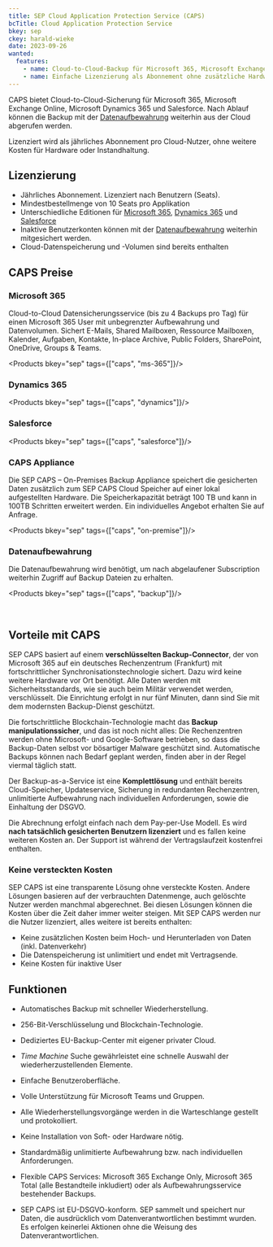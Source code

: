 ```yaml
---
title: SEP Cloud Application Protection Service (CAPS)
bcTitle: Cloud Application Protection Service
bkey: sep
ckey: harald-wieke
date: 2023-09-26
wanted:
  features:
    - name: Cloud-to-Cloud-Backup für Microsoft 365, Microsoft Exchange Online, Microsoft Dynamics 365 und Salesforce
    - name: Einfache Lizenzierung als Abonnement ohne zusätzliche Hardware-Kosten
---
```




<Intro>

  CAPS bietet Cloud-to-Cloud-Sicherung für Microsoft 365, Microsoft Exchange Online, Microsoft Dynamics 365 und Salesforce.
  Nach Ablauf können die Backup mit der [Datenaufbewahrung](#datenaufbewahrung) weiterhin aus der Cloud abgerufen werden.

  Lizenziert wird als jährliches Abonnement pro Cloud-Nutzer, ohne weitere Kosten für Hardware oder Instandhaltung.



</Intro>

<TOC />



## Lizenzierung

<ArrowList>

- Jährliches Abonnement. Lizenziert nach Benutzern (Seats).
- Mindestbestellmenge von 10 Seats pro Applikation
- Unterschiedliche Editionen für [Microsoft 365](#microsoft-365), [Dynamics 365](#dynamics-365) und [Salesforce](#salesforce)
- Inaktive Benutzerkonten können mit der [Datenaufbewahrung](#datenaufbewahrung) weiterhin mitgesichert werden.
- Cloud-Datenspeicherung und -Volumen sind bereits enthalten

</ArrowList>

## CAPS Preise

### Microsoft 365

  Cloud-to-Cloud Datensicherungsservice (bis zu 4 Backups pro Tag) für einen Microsoft 365 User mit unbegrenzter Aufbewahrung und Datenvolumen. Sichert E-Mails, Shared Mailboxen, Ressource Mailboxen, Kalender, Aufgaben, Kontakte, In-place Archive, Public Folders, SharePoint, OneDrive, Groups & Teams.


<Products bkey="sep" tags={["caps", "ms-365"]}/>




### Dynamics 365


<Products bkey="sep" tags={["caps", "dynamics"]}/>


### Salesforce


<Products bkey="sep" tags={["caps", "salesforce"]}/>


### CAPS Appliance

  Die SEP CAPS – On-Premises Backup Appliance speichert die gesicherten Daten zusätzlich zum SEP CAPS Cloud Speicher auf einer lokal aufgestellten Hardware. Die Speicherkapazität beträgt 100 TB und kann in 100TB Schritten erweitert werden. Ein individuelles Angebot erhalten Sie auf Anfrage.


<Products bkey="sep" tags={["caps", "on-premise"]}/>


### Datenaufbewahrung

  Die Datenaufbewahrung wird benötigt, um nach abgelaufener Subscription weiterhin Zugriff auf Backup Dateien zu erhalten.


<Products bkey="sep" tags={["caps", "backup"]}/>

<br />

<GetInTouch />


## Vorteile mit CAPS

SEP CAPS basiert auf einem **verschlüsselten Backup-Connector**, der von Microsoft 365 auf ein deutsches Rechenzentrum (Frankfurt) mit fortschrittlicher Synchronisationstechnologie sichert. Dazu wird keine weitere Hardware vor Ort benötigt.
Alle Daten werden mit Sicherheitsstandards, wie sie auch beim Militär verwendet werden, verschlüsselt. Die Einrichtung erfolgt in nur fünf Minuten, dann sind Sie mit dem modernsten Backup-Dienst geschützt.

Die fortschrittliche Blockchain-Technologie macht das **Backup manipulationssicher**, und das ist noch nicht alles: Die Rechenzentren werden ohne Microsoft- und Google-Software betrieben, so dass die Backup-Daten selbst vor bösartiger Malware geschützt sind.
Automatische Backups können nach Bedarf geplant werden, finden aber in der Regel viermal täglich statt.

Der Backup-as-a-Service ist eine **Komplettlösung** und enthält bereits Cloud-Speicher, Updateservice, Sicherung in redundanten Rechenzentren, unlimitierte Aufbewahrung nach individuellen Anforderungen, sowie die Einhaltung der DSGVO.

Die Abrechnung erfolgt einfach nach dem Pay-per-Use Modell. Es wird **nach tatsächlich gesicherten Benutzern lizenziert** und es fallen keine weiteren Kosten an. Der Support ist während der Vertragslaufzeit kostenfrei enthalten.

### Keine versteckten Kosten

SEP CAPS ist eine transparente Lösung ohne versteckte Kosten. Andere Lösungen basieren auf der verbrauchten Datenmenge, auch gelöschte Nutzer werden manchmal abgerechnet.
Bei diesen Lösungen können die Kosten über die Zeit daher  immer weiter steigen. Mit SEP CAPS werden nur die Nutzer lizenziert, alles weitere ist bereits enthalten:

- Keine zusätzlichen Kosten beim Hoch- und Herunterladen von Daten (inkl. Datenverkehr)
- Die Datenspeicherung ist unlimitiert und endet mit Vertragsende.
- Keine Kosten für inaktive User

## Funktionen

<ArrowList>

- Automatisches Backup mit schneller Wiederherstellung.

- 256-Bit-Verschlüsselung und Blockchain-Technologie.

- Dediziertes EU-Backup-Center mit eigener privater Cloud.

- _Time Machine_ Suche gewährleistet eine schnelle Auswahl der wiederherzustellenden Elemente.

- Einfache Benutzeroberfläche.

- Volle Unterstützung für Microsoft Teams und Gruppen.

- Alle Wiederherstellungsvorgänge werden in die Warteschlange gestellt und protokolliert.

- Keine Installation von Soft- oder Hardware nötig.

- Standardmäßig unlimitierte Aufbewahrung bzw. nach individuellen Anforderungen.

- Flexible CAPS Services: Microsoft 365 Exchange Only, Microsoft 365 Total (alle Bestandteile inkludiert) oder als Aufbewahrungsservice bestehender Backups.

- SEP CAPS ist EU-DSGVO-konform. SEP sammelt und speichert nur Daten, die ausdrücklich vom Datenverantwortlichen bestimmt wurden. Es erfolgen keinerlei Aktionen ohne die Weisung des Datenverantwortlichen.

</ArrowList>
